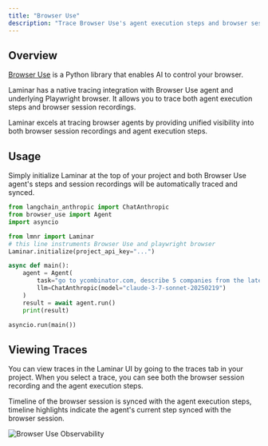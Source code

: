 ```yaml
---
title: "Browser Use"
description: "Trace Browser Use's agent execution steps and browser sessions"
---
```


## Overview

[Browser Use](https://browser-use.com/) is a Python library that enables AI to control your browser.

Laminar has a native tracing integration with Browser Use agent and underlying Playwright browser. It allows you to trace both agent execution steps and browser session recordings.

<Note>
  Laminar excels at tracing browser agents by providing unified visibility into both browser session recordings and agent execution steps.
</Note>

## Usage

Simply initialize Laminar at the top of your project and both Browser Use agent's steps and session recordings will be automatically traced and synced.

```python {5-8}
from langchain_anthropic import ChatAnthropic
from browser_use import Agent
import asyncio

from lmnr import Laminar
# this line instruments Browser Use and playwright browser
Laminar.initialize(project_api_key="...")

async def main():
    agent = Agent(
        task="go to ycombinator.com, describe 5 companies from the latest batch of startups.",
        llm=ChatAnthropic(model="claude-3-7-sonnet-20250219")
    )
    result = await agent.run()
    print(result)

asyncio.run(main())
```

## Viewing Traces

You can view traces in the Laminar UI by going to the traces tab in your project.
When you select a trace, you can see both the browser session recording and the agent execution steps.

Timeline of the browser session is synced with the agent execution steps, timeline highlights indicate the agent's current step synced with the browser session.

<img className="block" src="/images/integrations/bu_demo.gif" alt="Browser Use Observability" />
